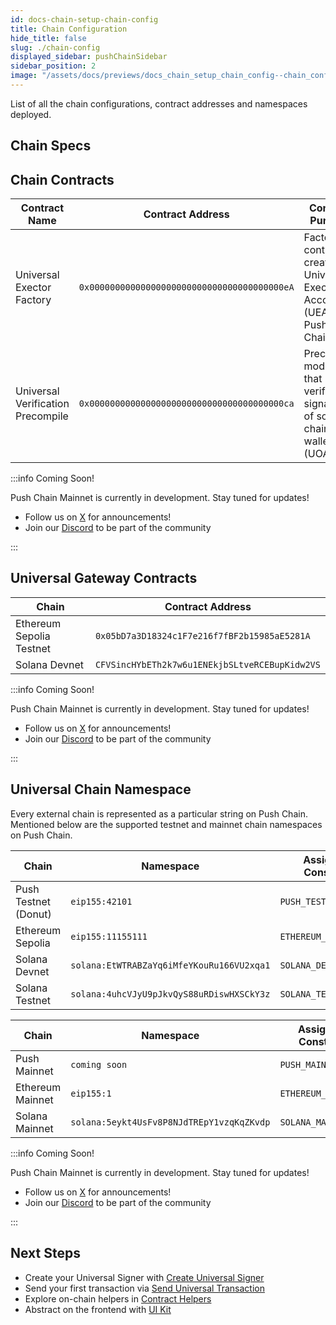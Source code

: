 ```yaml
---
id: docs-chain-setup-chain-config
title: Chain Configuration
hide_title: false
slug: ./chain-config
displayed_sidebar: pushChainSidebar
sidebar_position: 2
image: "/assets/docs/previews/docs_chain_setup_chain_config--chain_configuration.png"
---
```


<head>
  <title>Chain Configuration | Setup | Push Chain Docs</title>
</head>


<!-- Content Start -->

List of all the chain configurations, contract addresses and namespaces deployed.

## Chain Specs

<PushChainSpecs />

## Chain Contracts

<Tabs groupId='chain-network'>

<TabItem value='testnet_donut' label='🍩 Donut Testnet' default>

| Contract Name                     | Contract Address                             | Contract Purpose                                                             |
| --------------------------------- | -------------------------------------------- | ---------------------------------------------------------------------------- |
| Universal Exector Factory         | `0x00000000000000000000000000000000000000eA` | Factory contract to create Universal Executor Accounts (UEAs) on Push Chain. |
| Universal Verification Precompile | `0x00000000000000000000000000000000000000ca` | Precompile module that verifies signature of source-chain wallet (UOAs)      |

</TabItem>

<TabItem value='mainnet' label='Mainnet - Coming Soon 🚀'>

:::info Coming Soon!

Push Chain Mainnet is currently in development. Stay tuned for updates!

- Follow us on [X](https://x.com/pushchain) for announcements!
- Join our [Discord](https://discord.gg/pushprotocol) to be part of the community

:::

</TabItem>

</Tabs>

## Universal Gateway Contracts

<Tabs groupId='chain-network'>

<TabItem value='testnet_donut' label='🍩 Donut Testnet' default>

| Chain                    | Contract Address                               |
| ------------------------ | ---------------------------------------------- |
| Ethereum Sepolia Testnet | `0x05bD7a3D18324c1F7e216f7fBF2b15985aE5281A`   |
| Solana Devnet            | `CFVSincHYbETh2k7w6u1ENEkjbSLtveRCEBupKidw2VS` |

</TabItem>

<TabItem value='mainnet' label='Mainnet - Coming Soon 🚀'>

:::info Coming Soon!

Push Chain Mainnet is currently in development. Stay tuned for updates!

- Follow us on [X](https://x.com/pushchain) for announcements!
- Join our [Discord](https://discord.gg/pushprotocol) to be part of the community

:::

</TabItem>

</Tabs>

## Universal Chain Namespace
Every external chain is represented as a particular string on Push Chain. 
Mentioned below are the supported testnet and mainnet chain namespaces on Push Chain.

<Tabs groupId='chain-network'>

<TabItem value='testnet_donut' label='🍩 Donut Testnet' default>

| Chain                    | Namespace                                  | Assigned Constant           |
| ------------------------ | ------------------------------------------ | --------------------------- |
| Push Testnet (Donut)     | `eip155:42101`                             | `PUSH_TESTNET_DONUT`  |
| Ethereum Sepolia         | `eip155:11155111`                          | `ETHEREUM_SEPOLIA`          |
| Solana Devnet            | `solana:EtWTRABZaYq6iMfeYKouRu166VU2xqa1`  | `SOLANA_DEVNET`             |
| Solana Testnet           | `solana:4uhcVJyU9pJkvQyS88uRDiswHXSCkY3z`  | `SOLANA_TESTNET`            |

</TabItem>

<TabItem value='mainnet' label='Mainnet - Coming Soon 🚀'>

| Chain                    | Namespace                                  | Assigned Constant           |
| ------------------------ | ------------------------------------------ | --------------------------- |
| Push Mainnet             | `coming soon`                              | `PUSH_MAINNET`        |
| Ethereum Mainnet         | `eip155:1`                                 | `ETHEREUM_MAINNET`          |
| Solana Mainnet           | `solana:5eykt4UsFv8P8NJdTREpY1vzqKqZKvdp`  | `SOLANA_MAINNET`            |

:::info Coming Soon!

Push Chain Mainnet is currently in development. Stay tuned for updates!

- Follow us on [X](https://x.com/pushchain) for announcements!
- Join our [Discord](https://discord.gg/pushprotocol) to be part of the community

:::

</TabItem>

</Tabs>

## Next Steps

- Create your Universal Signer with [Create Universal Signer](/docs/chain/build/create-universal-signer)  
- Send your first transaction via [Send Universal Transaction](/docs/chain/build/send-universal-transaction)  
- Explore on-chain helpers in [Contract Helpers](/docs/chain/build/contract-helpers)  
- Abstract on the frontend with [UI Kit](/docs/chain/ui-kit/integrate-push-universal-wallet)  